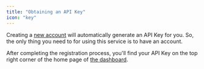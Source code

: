 ```yaml
---
title: "Obtaining an API Key"
icon: "key"
---
```


Creating a [new account](https://dashboard.greip.io/register) will automatically generate an API Key for you. So, the only thing you need to for using this service is to have an account.

After completing the registration process, you'll find your API Key on the top right corner of the home page of [the dashboard](https://dashboard.greip.io/home).
